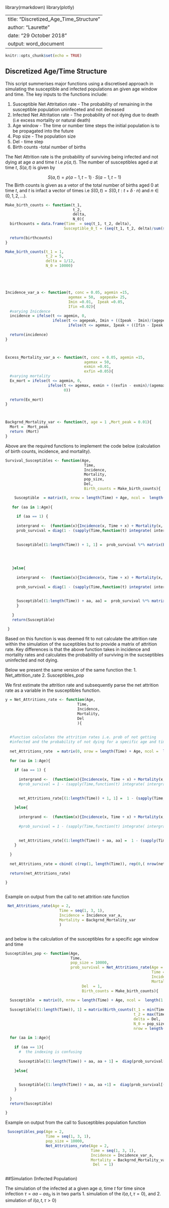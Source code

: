 
library(rmarkdown)
library(plotly)



---
title: "Discretized_Age_Time_Structure"
author: "Laurette"
date: "29 October 2018"
output: word_document
---

```r
knitr::opts_chunk$set(echo = TRUE)
```

## Discretized Age/Time Structure

This script summerises major functions using a discretised approach in simulating the susceptible and infected populations an  given age window and time.
The key inputs to the functions include:

1.  Susceptible Net Attritation rate - The probability of remaining in the susceptible population uninfeceted and not deceased  
2.  Infected Net Attritation rate - The probability of not dying due to  death (i.e excess mortality or natural death)
2.  Age window  - The time or number time steps the initial population is to be propagated into the future 
3.  Pop size  -  The population size 
4.  Del - time step 
5.  Birth counts -total number of births 

The Net Attrition rate is the probability of surviving being infected and not dying at age $a$ and time $t$ i.e $\rho(a, t)$. The number of susceptibles aged $a$ at time $t$,  $S(a,t)$ is given by 

$$S(a,t) = \rho(a - 1,t - 1)\cdot S(a - 1, t - 1)$$
The Birth counts is given as a vetor of the total number of births aged 0 at time $t$, and $t$ is infact a vector of times i.e $S(0, t) = S(0, t : t + \delta\cdot n )$   and $n\in(0,1,2,...)$. 

```r

Make_birth_counts <- function(t_1,  
                              t_2, 
                              delta, 
                              N_0){
  birthcounts = data.frame(Time  = seq(t_1, t_2, delta),
                          Susceptible_0_t = (seq(t_1, t_2, delta)/sum(seq(t_1, t_2, delta))) * N_0)
  
  return(birthcounts)
}

Make_birth_counts(t_1 = 1,  
                  t_2 = 5, 
                  delta = 1/12, 
                  N_0 = 10000)





Incidence_var_a <- function(t, conc = 0.05, agemin =15,  
                            agemax = 50,  agepeak= 25, 
                            Imin =0.01,  Ipeak =0.05, 
                            Ifin =0.02){
  #varying Inicdence 
  incidence = ifelse(t <= agemin, 0, 
                     ifelse(t <= agepeak, Imin + ((Ipeak - Imin)/(agepeak - agemin)) * (t - agemin),
                            ifelse(t <= agemax, Ipeak + ((Ifin - Ipeak )/(agemax - agepeak)) * (t - agepeak), 0)))
  
  return(incidence)
}



Excess_Mortality_var_a <- function(t, conc = 0.05, agemin =15,  
                                   agemax = 50,   
                                   exmin =0.01,  
                                   exfin =0.05){
  #varying mortality
  Ex_mort = ifelse(t <= agemin, 0, 
                   ifelse(t <= agemax, exmin + ((exfin - exmin)/(agemax - agemin)) * (t - agemin),
                          0))
  
  return(Ex_mort)
}



Backgrnd_Mortality_var <- function(t, age = 1 ,Mort_peak = 0.01){
  Mort =  Mort_peak
  return (Mort)
}


```
 Above are the required functions to implement the code below (calculation of birth counts, incidence, and mortality).
```r
Survival_Susceptibles <- function(Age,
                                   Time, 
                                   Incidence, 
                                   Mortality, 
                                   pop_size, 
                                   Del,
                                   Birth_counts = Make_birth_counts){

    Susceptible  = matrix(0, nrow = length(Time) + Age, ncol =  length(1:Age))
   
   for (aa in 1:Age){
   
     if (aa == 1) {
     
     intergrand <-  (function(x){Incidence(x, Time + x) + Mortality(x, Time + x)})
     prob_survival = diag(1 - (sapply(Time,function(t) integrate( intergrand, lower = Age - 1, upper = Age )$value)))
     
     
     Susceptible[(1:length(Time)) + 1, 1] =  prob_survival %*% matrix(Birth_counts(t_1 = min(Time), 
                                                                                               t_2 = max(Time), 
                                                                                               delta = Del, 
                                                                                               N_0 = pop_size)$Susceptible_0_t, 
                                                                                               nrow = length(Time))
   }else{
     
     intergrand <-  (function(x){Incidence(x, Time + x) + Mortality(x, Time + x)})
     
     prob_survival = diag(1 - (sapply(Time,function(t) integrate( intergrand, lower = aa - 1, upper = aa )$value)))
     
     
     Susceptible[(1:length(Time)) + aa, aa] =  prob_survival %*% matrix(Susceptible[(1:length(Time) + aa) - 1, aa - 1], byrow = T)
     }
  
   }
   return(Susceptible)
   
 }  

```
Based on this function is was deemed fit to not calculate the attrition rate within the simulation of the suceptibles but to provide a matrix of attrition rate.
Key differences is that the above function takes in incidence and mortality rates and calculates the probability of surviving in the sucseptibles uninfected and not dying.


Below we present the same version of the same function the:
1. Net_attrition_rate 
2. Susceptibles_pop

We first estimate the attrition rate and subsequently parse the net attrition rate as a variable in the susceptibles function.


```r
y = Net_Attritions_rate <- function(Age,
                                Time, 
                                Incidence, 
                                Mortality, 
                                Del
                                ){
  
  
  #function calculates the attrition rates i.e. prob of not getting 
  #infected and the probability of not dying for a specific age and time.  
  
  net_Attritions_rate  = matrix(0, nrow = length(Time) + Age, ncol =  length(1:Age))
  
  for (aa in 1:Age){
    
    if (aa == 1) {
      
      intergrand <-  (function(x){Incidence(x, Time + x) + Mortality(x, Time + x)})
      #prob_survival = 1 - (sapply(Time,function(t) integrate( intergrand, lower = Age - 1, upper = Age )$value))
      
      
      net_Attritions_rate[(1:length(Time)) + 1, 1] =  1 - (sapply(Time,function(t) integrate( intergrand, lower = Age - 1, upper = Age )$value))
      
    }else{
      
      intergrand <-  (function(x){Incidence(x, Time + x) + Mortality(x, Time + x)})
      
      #prob_survival = 1 - (sapply(Time,function(t) integrate( intergrand, lower = aa - 1, upper = aa )$value))
      
      
      net_Attritions_rate[(1:length(Time)) + aa, aa] =  1 - (sapply(Time,function(t) integrate( intergrand, lower = aa - 1, upper = aa )$value))
    }
    
  }
  
  net_Attritions_rate = cbind( c(rep(1, length(Time)), rep(0,( nrow(net_Attritions_rate) - length(Time)))), net_Attritions_rate)
 
  return(net_Attritions_rate)
  
}



```


Example on output from the call to net attrition rate function 

```r
 Net_Attritions_rate(Age = 2,
                        Time = seq(1, 3, 1), 
                        Incidence = Incidence_var_a, 
                        Mortality = Backgrnd_Mortality_var
                        )



```

and below is the calculation of the susceptibles for a specific age window and time 

```r


Susceptibles_pop <- function(Age,
                             Time,
                             pop_size = 10000,
                             prob_survival = Net_Attritions_rate(Age = 5,
                                                                 Time = seq(1, 5, 1), 
                                                                 Incidence = Incidence_var_a, 
                                                                 Mortality = Backgrnd_Mortality_var),
                                  Del  = 1,
                                  Birth_counts = Make_birth_counts){
  
  Susceptible  = matrix(0, nrow = length(Time) + Age, ncol =  length(1:Age)+1)
  
  Susceptible[(1:length(Time)), 1] = matrix(Birth_counts(t_1 = min(Time), 
                                                         t_2 = max(Time), 
                                                         delta = Del, 
                                                         N_0 = pop_size)$Susceptible_0_t, 
                                                         nrow = length(Time))
  
  for (aa in 1:Age){
    
    if (aa == 1){
      #  the indexing is confusing
      
      Susceptible[(1:length(Time)) + aa, aa + 1] =  diag(prob_survival[(1:length(Time))+aa, aa + 1]) %*% Susceptible[(1:length(Time)), 1]
      
    }else{
      
      
      Susceptible[(1:length(Time)) + aa, aa +1] =  diag(prob_survival[(1:length(Time))+aa, aa+1]) %*% matrix(Susceptible[(1:length(Time) + aa) - 1, aa], byrow = T)
    }
    
  }
  return(Susceptible)
  
}  

```


Example on output from the call to Susceptibles population function 

```r
 Susceptibles_pop(Age = 2,
                  Time = seq(1, 3, 1),
                  pop_size = 10000,
                  Net_Attritions_rate(Age = 2,
                                      Time = seq(1, 3, 1), 
                                      Incidence = Incidence_var_a, 
                                      Mortality = Backgrnd_Mortality_var),
                                       Del  = 1)



```


##Simulation (Infected Population)

The simulation of the infected at a given age $a$, time $t$ for time since infection $\tau= aa - aa_0$ is  in two parts 
1. simulation of the $I(a, t, \tau =0)$, and 
2. simulation of $I(a, t, \tau >0 )$






